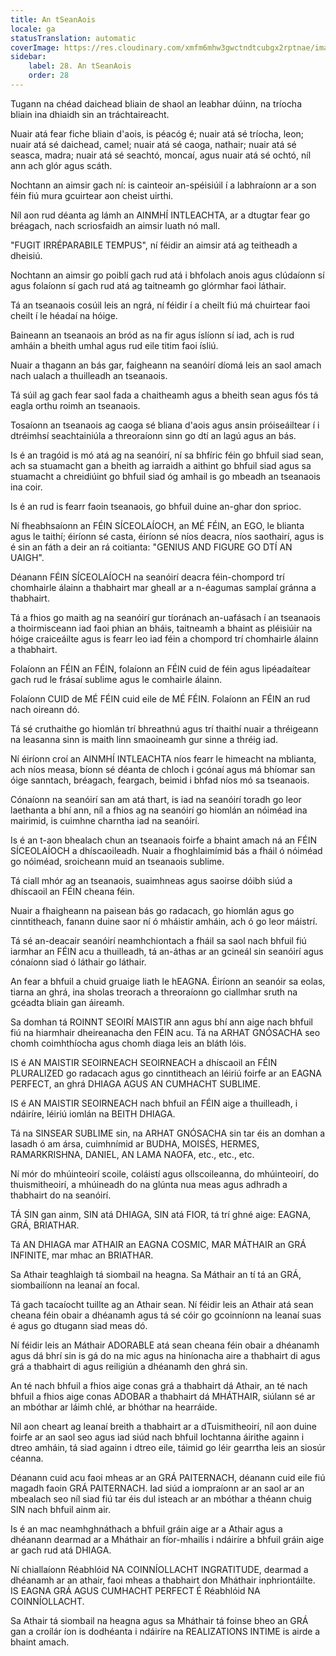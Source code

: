 ```yaml
---
title: An tSeanAois
locale: ga
statusTranslation: automatic
coverImage: https://res.cloudinary.com/xmfm6mhw3gwctndtcubgx2rptnae/image/upload/v1740337243/small_cover_educacion_fundamental_a051170f1c.webp
sidebar:
    label: 28. An tSeanAois
    order: 28
---
```

Tugann na chéad daichead bliain de shaol an leabhar dúinn, na tríocha bliain ina dhiaidh sin an tráchtaireacht.

Nuair atá fear fiche bliain d'aois, is péacóg é; nuair atá sé tríocha, leon; nuair atá sé daichead, camel; nuair atá sé caoga, nathair; nuair atá sé seasca, madra; nuair atá sé seachtó, moncaí, agus nuair atá sé ochtó, níl ann ach glór agus scáth.

Nochtann an aimsir gach ní: is cainteoir an-spéisiúil í a labhraíonn ar a son féin fiú mura gcuirtear aon cheist uirthi.

Níl aon rud déanta ag lámh an AINMHÍ INTLEACHTA, ar a dtugtar fear go bréagach, nach scriosfaidh an aimsir luath nó mall.

"FUGIT IRRÉPARABILE TEMPUS", ní féidir an aimsir atá ag teitheadh a dheisiú.

Nochtann an aimsir go poiblí gach rud atá i bhfolach anois agus clúdaíonn sí agus folaíonn sí gach rud atá ag taitneamh go glórmhar faoi láthair.

Tá an tseanaois cosúil leis an ngrá, ní féidir í a cheilt fiú má chuirtear faoi cheilt í le héadaí na hóige.

Baineann an tseanaois an bród as na fir agus íslíonn sí iad, ach is rud amháin a bheith umhal agus rud eile titim faoi ísliú.

Nuair a thagann an bás gar, faigheann na seanóirí díomá leis an saol amach nach ualach a thuilleadh an tseanaois.

Tá súil ag gach fear saol fada a chaitheamh agus a bheith sean agus fós tá eagla orthu roimh an tseanaois.

Tosaíonn an tseanaois ag caoga sé bliana d'aois agus ansin próiseáiltear í i dtréimhsí seachtainiúla a threoraíonn sinn go dtí an lagú agus an bás.

Is é an tragóid is mó atá ag na seanóirí, ní sa bhfíric féin go bhfuil siad sean, ach sa stuamacht gan a bheith ag iarraidh a aithint go bhfuil siad agus sa stuamacht a chreidiúint go bhfuil siad óg amhail is go mbeadh an tseanaois ina coir.

Is é an rud is fearr faoin tseanaois, go bhfuil duine an-ghar don sprioc.

Ní fheabhsaíonn an FÉIN SÍCEOLAÍOCH, an MÉ FÉIN, an EGO, le blianta agus le taithí; éiríonn sé casta, éiríonn sé níos deacra, níos saothairí, agus is é sin an fáth a deir an rá coitianta: "GENIUS AND FIGURE GO DTÍ AN UAIGH".

Déanann FÉIN SÍCEOLAÍOCH na seanóirí deacra féin-chompord trí chomhairle álainn a thabhairt mar gheall ar a n-éagumas samplaí gránna a thabhairt.

Tá a fhios go maith ag na seanóirí gur tíoránach an-uafásach í an tseanaois a thoirmisceann iad faoi phian an bháis, taitneamh a bhaint as pléisiúir na hóige craiceáilte agus is fearr leo iad féin a chompord trí chomhairle álainn a thabhairt.

Folaíonn an FÉIN an FÉIN, folaíonn an FÉIN cuid de féin agus lipéadaítear gach rud le frásaí sublime agus le comhairle álainn.

Folaíonn CUID de MÉ FÉIN cuid eile de MÉ FÉIN. Folaíonn an FÉIN an rud nach oireann dó.

Tá sé cruthaithe go hiomlán trí bhreathnú agus trí thaithí nuair a thréigeann na leasanna sinn is maith linn smaoineamh gur sinne a thréig iad.

Ní éiríonn croí an AINMHÍ INTLEACHTA níos fearr le himeacht na mblianta, ach níos measa, bíonn sé déanta de chloch i gcónaí agus má bhíomar san óige sanntach, bréagach, feargach, beimid i bhfad níos mó sa tseanaois.

Cónaíonn na seanóirí san am atá thart, is iad na seanóirí toradh go leor laethanta a bhí ann, níl a fhios ag na seanóirí go hiomlán an nóiméad ina mairimid, is cuimhne charntha iad na seanóirí.

Is é an t-aon bhealach chun an tseanaois foirfe a bhaint amach ná an FÉIN SÍCEOLAÍOCH a dhíscaoileadh. Nuair a fhoghlaimímid bás a fháil ó nóiméad go nóiméad, sroicheann muid an tseanaois sublime.

Tá ciall mhór ag an tseanaois, suaimhneas agus saoirse dóibh siúd a dhíscaoil an FÉIN cheana féin.

Nuair a fhaigheann na paisean bás go radacach, go hiomlán agus go cinntitheach, fanann duine saor ní ó mháistir amháin, ach ó go leor máistrí.

Tá sé an-deacair seanóirí neamhchiontach a fháil sa saol nach bhfuil fiú iarmhar an FÉIN acu a thuilleadh, tá an-áthas ar an gcineál sin seanóirí agus cónaíonn siad ó láthair go láthair.

An fear a bhfuil a chuid gruaige liath le hEAGNA. Éiríonn an seanóir sa eolas, tiarna an ghrá, ina sholas treorach a threoraíonn go ciallmhar sruth na gcéadta bliain gan áireamh.

Sa domhan tá ROINNT SEOIRÍ MAISTIR ann agus bhí ann aige nach bhfuil fiú na hiarmhair dheireanacha den FÉIN acu. Tá na ARHAT GNÓSACHA seo chomh coimhthíocha agus chomh diaga leis an bláth lóis.

IS é AN MAISTIR SEOIRNEACH SEOIRNEACH a dhíscaoil an FÉIN PLURALIZED go radacach agus go cinntitheach an léiriú foirfe ar an EAGNA PERFECT, an ghrá DHIAGA AGUS AN CUMHACHT SUBLIME.

IS é AN MAISTIR SEOIRNEACH nach bhfuil an FÉIN aige a thuilleadh, i ndáiríre, léiriú iomlán na BEITH DHIAGA.

Tá na SINSEAR SUBLIME sin, na ARHAT GNÓSACHA sin tar éis an domhan a lasadh ó am ársa, cuimhnímid ar BUDHA, MOISÉS, HERMES, RAMARKRISHNA, DANIEL, AN LAMA NAOFA, etc., etc., etc.

Ní mór do mhúinteoirí scoile, coláistí agus ollscoileanna, do mhúinteoirí, do thuismitheoirí, a mhúineadh do na glúnta nua meas agus adhradh a thabhairt do na seanóirí.

TÁ SIN gan ainm, SIN atá DHIAGA, SIN atá FIOR, tá trí ghné aige: EAGNA, GRÁ, BRIATHAR.

Tá AN DHIAGA mar ATHAIR an EAGNA COSMIC, MAR MÁTHAIR an GRÁ INFINITE, mar mhac an BRIATHAR.

Sa Athair teaghlaigh tá siombail na heagna. Sa Máthair an tí tá an GRÁ, siombailíonn na leanaí an focal.

Tá gach tacaíocht tuillte ag an Athair sean. Ní féidir leis an Athair atá sean cheana féin obair a dhéanamh agus tá sé cóir go gcoinníonn na leanaí suas é agus go dtugann siad meas dó.

Ní féidir leis an Máthair ADORABLE atá sean cheana féin obair a dhéanamh agus dá bhrí sin is gá do na mic agus na hiníonacha aire a thabhairt di agus grá a thabhairt di agus reiligiún a dhéanamh den ghrá sin.

An té nach bhfuil a fhios aige conas grá a thabhairt dá Athair, an té nach bhfuil a fhios aige conas ADOBAR a thabhairt dá MHÁTHAIR, siúlann sé ar an mbóthar ar láimh chlé, ar bhóthar na hearráide.

Níl aon cheart ag leanaí breith a thabhairt ar a dTuismitheoirí, níl aon duine foirfe ar an saol seo agus iad siúd nach bhfuil lochtanna áirithe againn i dtreo amháin, tá siad againn i dtreo eile, táimid go léir gearrtha leis an siosúr céanna.

Déanann cuid acu faoi mheas ar an GRÁ PAITERNACH, déanann cuid eile fiú magadh faoin GRÁ PAITERNACH. Iad siúd a iompraíonn ar an saol ar an mbealach seo níl siad fiú tar éis dul isteach ar an mbóthar a théann chuig SIN nach bhfuil ainm air.

Is é an mac neamhghnáthach a bhfuil gráin aige ar a Athair agus a dhéanann dearmad ar a Mháthair an fíor-mhailís i ndáiríre a bhfuil gráin aige ar gach rud atá DHIAGA.

Ní chiallaíonn Réabhlóid NA COINNÍOLLACHT INGRATITUDE, dearmad a dhéanamh ar an athair, faoi mheas a thabhairt don Mháthair inphriontáilte. IS EAGNA GRÁ AGUS CUMHACHT PERFECT É Réabhlóid NA COINNÍOLLACHT.

Sa Athair tá siombail na heagna agus sa Mháthair tá foinse bheo an GRÁ gan a croílár íon is dodhéanta i ndáiríre na REALIZATIONS INTIME is airde a bhaint amach.


